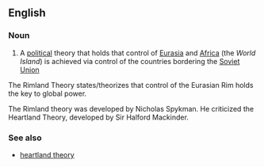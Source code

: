 ==English==

===Noun===
{{en-noun|sg=[[rimland]] [[theory]]|-}}

# A [[political]] theory that holds that control of [[Eurasia]] and [[Africa]] (the ''World Island'') is achieved via control of the countries bordering the [[Soviet Union]]

The Rimland Theory states/theorizes that control of the Eurasian Rim holds the key to global power.

The Rimland theory was developed by Nicholas Spykman. He criticized the Heartland Theory, developed by Sir Halford Mackinder.

===See also===
*[[heartland theory]]